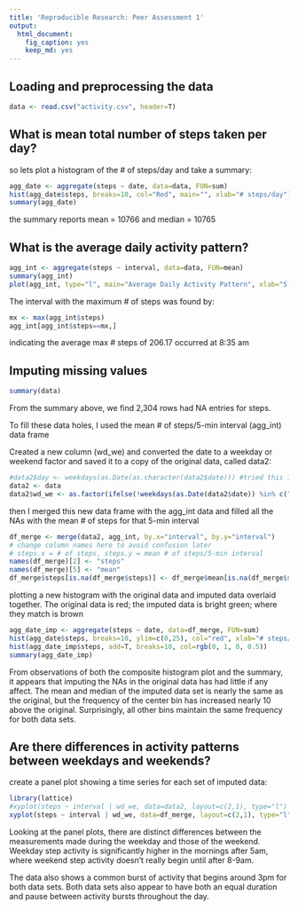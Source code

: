 ```yaml
---
title: 'Reproducible Research: Peer Assessment 1'
output:
  html_document:
    fig_caption: yes
    keep_md: yes
---
```



## Loading and preprocessing the data
```r
data <- read.csv("activity.csv", header=T)
```



## What is mean total number of steps taken per day?
so lets plot a histogram of the # of steps/day and take a summary:

```r
agg_date <- aggregate(steps ~ date, data=data, FUN=sum)
hist(agg_date$steps, breaks=10, col="Red", main="", xlab="# steps/day")
summary(agg_date)
```
the summary reports mean = 10766 and median = 10765



## What is the average daily activity pattern?
```r
agg_int <- aggregate(steps ~ interval, data=data, FUN=mean)
summary(agg_int)
plot(agg_int, type="l", main="Average Daily Activity Pattern", xlab="5-min interval", ylab="avg # steps/day")
```

The interval with the maximum # of steps was found by:
```r
mx <- max(agg_int$steps)
agg_int[agg_int$steps==mx,]
```
indicating the average max # steps of 206.17 occurred at 8:35 am


## Imputing missing values
```r
summary(data)
```

From the summary above, we find 2,304 rows had NA entries for steps.

To fill these data holes, I used the mean # of steps/5-min interval (agg_int) data frame

Created a new column (wd_we) and converted the date to a weekday or weekend factor and saved it to a copy of the original data, called data2:

```r
#data2$day <- weekdays(as.Date(as.character(data2$date))) #tried this 1st; no workie
data2 <- data
data2$wd_we <- as.factor(ifelse(!weekdays(as.Date(data2$date)) %in% c("Saturday", "Sunday"), "weekday","weekend"))
```

then I merged this new data frame with the agg_int data and filled all the NAs with the mean # of steps for that 5-min interval

```r
df_merge <- merge(data2, agg_int, by.x="interval", by.y="interval")
# change column names here to avoid confusion later
# steps.x = # of steps, steps.y = mean # of steps/5-min interval
names(df_merge)[2] <- "steps"
names(df_merge)[5] <- "mean"
df_merge$steps[is.na(df_merge$steps)] <- df_merge$mean[is.na(df_merge$steps)]
```

plotting a new histogram with the original data and imputed data overlaid together. The original data is red; the imputed data is bright green; where they match is brown
```r
agg_date_imp <- aggregate(steps ~ date, data=df_merge, FUN=sum)
hist(agg_date$steps, breaks=10, ylim=c(0,25), col="red", xlab="# steps/day", main="Comparison of original and imputed data sets")
hist(agg_date_imp$steps, add=T, breaks=10, col=rgb(0, 1, 0, 0.5))
summary(agg_date_imp)
```

From observations of both the composite histogram plot and the summary, it appears that imputing the NAs in the original data has had little if any affect. The mean and median of the imputed data set is nearly the same as the original, but the frequency of the center bin has increased nearly 10 above the original. Surprisingly, all other bins maintain the same frequency for both data sets.


## Are there differences in activity patterns between weekdays and weekends?
create a panel plot showing a time series for each set of imputed data:

```r
library(lattice)
#xyplot(steps ~ interval | wd_we, data=data2, layout=c(2,1), type="l") #not imputed
xyplot(steps ~ interval | wd_we, data=df_merge, layout=c(2,1), type="l") #imputed
```

Looking at the panel plots, there are distinct differences between the measurements made during the weekday and those of the weekend. Weekday step activity is significantly higher in the mornings after 5am, where weekend step activity doesn't really begin until after 8-9am.

The data also shows a common burst of activity that begins around 3pm for both data sets.
Both data sets also appear to have both an equal duration and pause between activity bursts throughout the day. 



